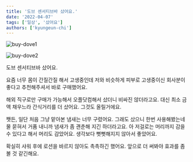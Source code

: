 ```yaml
---
title: '도브 센서티브바 샀어요.'
date: '2022-04-07'
tags: ['일상', '샀어요']
authors: ['kyungeun-chi']
---
```


![buy-dove1](/static/images/posts/buy-dove1.jpeg)

![buy-dove2](/static/images/posts/buy-dove2.jpeg)

도브 센서티브바 샀어요.

요즘 너무 몸이 간질간질 해서 고생중인데 저와 비슷하게 피부로 고생중이신 회사분이 좋다고 추천해주셔서 바로 구매했어요.

해외 직구로만 구매가 가능해서 오플닷컴해서 샀더니 비싸진 않더라고요. 대신 최소 금액 채우느라 간식거리를 더 샀어요. 그것도 올릴거에요.

쨋든, 일단 처음 그냥 맡아본 냄새는 너무 구렸어요. 그래도 샀으니 한번 사용해봤는네 물 묻혀서 거품 내니까 냄새가 좀 괜춘해 지긴 하더라고요. 아 저걸로는 머리까지 감을 수 있다고 해서 머리도 감았어요. 생각보다 뻣뻣해지지 않아서 좋았어요.

확실히 샤워 후에 로션을 바르지 않아도 촉촉하긴 했어요. 앞으로 더 써봐야 효과를 좀 볼 것 같긴해요.